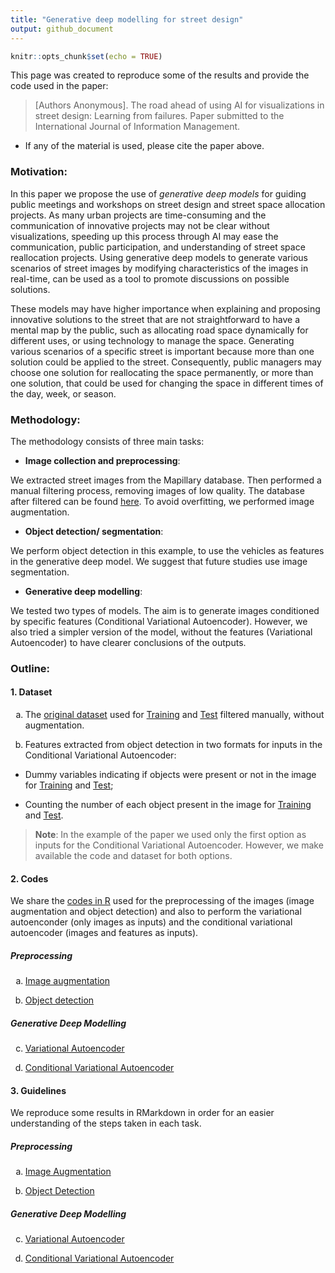 ```yaml
---
title: "Generative deep modelling for street design"
output: github_document
---
```


```r
knitr::opts_chunk$set(echo = TRUE)
```

This page was created to reproduce some of the results and provide the code used in the paper: 

>[Authors Anonymous]. The road ahead of using AI for visualizations in street design: Learning from failures. Paper submitted to the International Journal of Information Management. 

* If any of the material is used, please cite the paper above. 

### Motivation:  

In this paper we propose the use of _generative deep models_ for guiding public meetings and workshops on street design and street space allocation projects. As many urban projects are time-consuming and the communication of innovative projects may not be clear without visualizations, speeding up this process through AI may ease the communication, public participation, and understanding of street space reallocation projects. Using generative deep models to generate various scenarios of street images by modifying characteristics of the images in real-time, can be used as a tool to promote discussions on possible solutions. 

These models may have higher importance when explaining and proposing innovative solutions to the street that are not straightforward to have a mental map by the public, such as allocating road space dynamically for different uses, or using technology to manage the space. Generating various scenarios of a specific street is important because more than one solution could be applied to the street. Consequently, public managers may choose one solution for reallocating the space permanently, or more than one solution, that could be used for changing the space in different times of the day, week, or season. 

### Methodology: 

The methodology consists of three main tasks: 

* **Image collection and preprocessing**: 

We extracted street images from the Mapillary database. Then performed a manual filtering process, removing images of low quality. The database after filtered can be found [here](Database/Images/). To avoid overfitting, we performed image augmentation. 

* **Object detection/ segmentation**: 

We perform object detection in this example, to use the vehicles as features in the generative deep model. We suggest that future studies use image segmentation.  

* **Generative deep modelling**: 

We tested two types of models. The aim is to generate images conditioned by specific features (Conditional Variational Autoencoder). However, we also tried a simpler version of the model, without the features (Variational Autoencoder) to have clearer conclusions of the outputs. 

### Outline:

#### 1. Dataset

a) The [original dataset](Dataset/Images/) used for [Training](Dataset/Images/Train_filtered/) and [Test](Dataset/Images/Test_filtered/) filtered manually, without augmentation.

b) Features extracted from object detection in two formats for inputs in the Conditional Variational Autoencoder: 

* Dummy variables indicating if objects were present or not in the image for [Training](Dataset/Features/Features_Dummy_Train/) and [Test](Dataset/Features/Features_Dummy_Test/); 

* Counting the number of each object present in the image for [Training](Dataset/Features/Features_Class_Train/) and [Test](Dataset/Features/Features_Class_Test). 

>**Note**: In the example of the paper we used only the first option as inputs for the Conditional Variational Autoencoder. However, we make available the code and dataset for both options. 

#### 2. Codes

We share the [codes in R](Codes/) used for the preprocessing of the images (image augmentation and object detection) and also to perform the variational autoenconder (only images as inputs) and the conditional variational autoencoder (images and features as inputs). 

##### Preprocessing 

a. [Image augmentation](Codes/Image_Augmentation.R)

b. [Object detection](Codes/Object_Detection.R)

##### Generative Deep Modelling

c. [Variational Autoencoder](Codes/VAE_StreetDesign.R)

d. [Conditional Variational Autoencoder](Codes/ConditionalVAE_StreetDesign.R)


#### 3. Guidelines

We reproduce some results in RMarkdown in order for an easier understanding of the steps taken in each task. 

##### Preprocessing 

a. [Image Augmentation](Image_Augmentation.md)

b. [Object Detection](Object_Detection.md)

##### Generative Deep Modelling

c. [Variational Autoencoder](VAE.md)

d. [Conditional Variational Autoencoder](CVAE.md)

